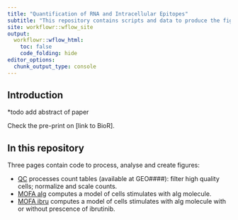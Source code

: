 ```yaml
---
title: "Quantification of RNA and Intracellular Epitopes"
subtitle: "This repository contains scripts and data to produce the figures of the QuRIE-seq manuscript."
site: workflowr::wflow_site
output:
  workflowr::wflow_html:
    toc: false
    code_folding: hide
editor_options:
  chunk_output_type: console
---
```


## Introduction

*todo add abstract of paper

Check the pre-print on [link to BioR].

## In this repository

Three pages contain code to process, analyse and create figures:

* [QC](QC.html) processes count tables (available at GEO####): filter high quality cells; normalize and scale counts.   
* [MOFA aIg](MOFAaIg.html) computes a model of cells stimulates with aIg molecule.   
* [MOFA ibru](MOFAibru.html) computes a model of cells stimulates with aIg molecule with or without prescence of ibrutinib.  

